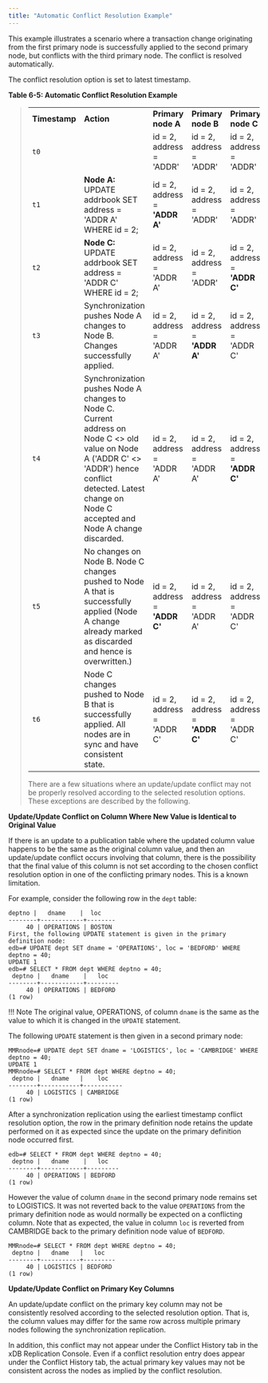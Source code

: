 ```yaml
---
title: "Automatic Conflict Resolution Example"
---
```


<div id="auto_conflict_resolution_eg" class="registered_link"></div>

This example illustrates a scenario where a transaction change originating from the first primary node is successfully applied to the second primary node, but conflicts with the third primary node. The conflict is resolved automatically.

The conflict resolution option is set to latest timestamp.


**Table 6-5: Automatic Conflict Resolution Example**

> |                    |                                                                                                                                                                                                                     |                                             |                                             |                                             |
> | ------------------ | ------------------------------------------------------------------------------------------------------------------------------------------------------------------------------------------------------------------- | ------------------------------------------- | ------------------------------------------- | ------------------------------------------- |
> | **Timestamp**      | **Action**                                                                                                                                                                                                          | **Primary node A**                          | **Primary node B**                          | **Primary node C**                          |
> | `t0`               |                                                                                                                                                                                                                     | id = 2, address = 'ADDR'                    | id = 2, address = 'ADDR'                    | id = 2, address = 'ADDR'
> | `t1`               | **Node A:** UPDATE addrbook SET address = 'ADDR A' WHERE id = 2;                                                                                                                                                    | id = 2, address = **'ADDR A'**              | id = 2, address = 'ADDR'                    | id = 2, address = 'ADDR'                    |
> | `t2`               | **Node C:** UPDATE addrbook SET address = 'ADDR C' WHERE id = 2;                                                                                                                                                    | id = 2, address = 'ADDR A'                  | id = 2, address = 'ADDR'                    | id = 2, address = **'ADDR C'**              |
> | `t3`               | Synchronization pushes Node A changes to Node B. Changes successfully applied.                                                                                                                                      | id = 2, address = 'ADDR A'                  | id = 2, address = **'ADDR A'**              | id = 2, address = 'ADDR C'                  |
> | `t4`               | Synchronization pushes Node A changes to Node C. Current address on Node C &lt;> old value on Node A ('ADDR C' &lt;> 'ADDR') hence conflict detected. Latest change on Node C accepted and Node A change discarded. | id = 2, address = 'ADDR A'                  | id = 2, address = 'ADDR A'                  | id = 2, address = **'ADDR C'**              |
> | `t5`               | No changes on Node B. Node C changes pushed to Node A that is successfully applied (Node A change already marked as discarded and hence is overwritten.)                                                            | id = 2, address = **'ADDR C'**              | id = 2, address = 'ADDR A'                  | id = 2, address = 'ADDR C'                  |
> | `t6`               | Node C changes pushed to Node B that is successfully applied. All nodes are in sync and have consistent state.                                                                                                      | id = 2, address = 'ADDR C'                  | id = 2, address = **'ADDR C'**              | id = 2, address = 'ADDR C'                  |
>
> There are a few situations where an update/update conflict may not be properly resolved according to the selected resolution options. These exceptions are described by the following.

**Update/Update Conflict on Column Where New Value is Identical to Original Value**

If there is an update to a publication table where the updated column value happens to be the same as the original column value, and then an update/update conflict occurs involving that column, there is the possibility that the final value of this column is not set according to the chosen conflict resolution option in one of the conflicting primary nodes. This is a known limitation.

For example, consider the following row in the `dept` table:

```text
deptno |   dname    |  loc
--------+------------+--------
     40 | OPERATIONS | BOSTON
First, the following UPDATE statement is given in the primary definition node:
edb=# UPDATE dept SET dname = 'OPERATIONS', loc = 'BEDFORD' WHERE deptno = 40;
UPDATE 1
edb=# SELECT * FROM dept WHERE deptno = 40;
 deptno |   dname    |   loc
--------+------------+---------
     40 | OPERATIONS | BEDFORD
(1 row)
```

!!! Note
    The original value, OPERATIONS, of column `dname` is the same as the value to which it is changed in the `UPDATE` statement.

The following `UPDATE` statement is then given in a second primary node:

```text
MMRnode=# UPDATE dept SET dname = 'LOGISTICS', loc = 'CAMBRIDGE' WHERE deptno = 40;
UPDATE 1
MMRnode=# SELECT * FROM dept WHERE deptno = 40;
 deptno |   dname   |    loc
--------+-----------+-----------
     40 | LOGISTICS | CAMBRIDGE
(1 row)
```

After a synchronization replication using the earliest timestamp conflict resolution option, the row in the primary definition node retains the update performed on it as expected since the update on the primary definition node occurred first.

```text
edb=# SELECT * FROM dept WHERE deptno = 40;
 deptno |   dname    |   loc
--------+------------+---------
     40 | OPERATIONS | BEDFORD
(1 row)
```

However the value of column `dname` in the second primary node remains set to LOGISTICS. It was not reverted back to the value `OPERATIONS` from the primary definition node as would normally be expected on a conflicting column. Note that as expected, the value in column `loc` is reverted from CAMBRIDGE back to the primary definition node value of `BEDFORD`.

```text
MMRnode=# SELECT * FROM dept WHERE deptno = 40;
 deptno |   dname   |   loc
--------+-----------+---------
     40 | LOGISTICS | BEDFORD
(1 row)
```

**Update/Update Conflict on Primary Key Columns**

An update/update conflict on the primary key column may not be consistently resolved according to the selected resolution option. That is, the column values may differ for the same row across multiple primary nodes following the synchronization replication.

In addition, this conflict may not appear under the Conflict History tab in the xDB Replication Console. Even if a conflict resolution entry does appear under the Conflict History tab, the actual primary key values may not be consistent across the nodes as implied by the conflict resolution.
